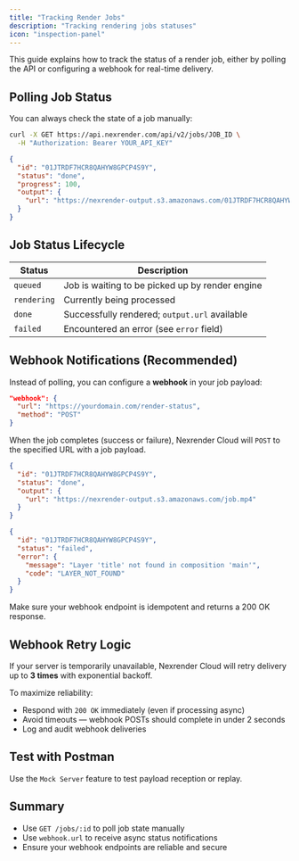 ```yaml
---
title: "Tracking Render Jobs"
description: "Tracking rendering jobs statuses"
icon: "inspection-panel"
---
```


This guide explains how to track the status of a render job, either by polling the API or configuring a webhook for real-time delivery.

## Polling Job Status

You can always check the state of a job manually:

<CodeGroup>

```bash Job Status Request
curl -X GET https://api.nexrender.com/api/v2/jobs/JOB_ID \
  -H "Authorization: Bearer YOUR_API_KEY"
```

```json Example Response
{
  "id": "01JTRDF7HCR8QAHYW8GPCP4S9Y",
  "status": "done",
  "progress": 100,
  "output": {
    "url": "https://nexrender-output.s3.amazonaws.com/01JTRDF7HCR8QAHYW8GPCP4S9Y.mp4"
  }
}
```
</CodeGroup>

## Job Status Lifecycle

| Status      | Description                                     |
| ----------- | ----------------------------------------------- |
| `queued`    | Job is waiting to be picked up by render engine |
| `rendering` | Currently being processed                       |
| `done`      | Successfully rendered; `output.url` available   |
| `failed`    | Encountered an error (see `error` field)        |

## Webhook Notifications (Recommended)

Instead of polling, you can configure a **webhook** in your job payload:

```json
"webhook": {
  "url": "https://yourdomain.com/render-status",
  "method": "POST"
}
```

When the job completes (success or failure), Nexrender Cloud will `POST` to the specified URL with a job payload.

<CodeGroup>

```json Example Webhook Payload (Success)
{
  "id": "01JTRDF7HCR8QAHYW8GPCP4S9Y",
  "status": "done",
  "output": {
    "url": "https://nexrender-output.s3.amazonaws.com/job.mp4"
  }
}
```
```json Example Webhook Payload (Failure)
{
  "id": "01JTRDF7HCR8QAHYW8GPCP4S9Y",
  "status": "failed",
  "error": {
    "message": "Layer 'title' not found in composition 'main'",
    "code": "LAYER_NOT_FOUND"
  }
}
```
</CodeGroup>

<Note>
  Make sure your webhook endpoint is idempotent and returns a 200 OK response.
</Note>

## Webhook Retry Logic

If your server is temporarily unavailable, Nexrender Cloud will retry delivery up to **3 times** with exponential backoff.

To maximize reliability:

- Respond with `200 OK` immediately (even if processing async)
- Avoid timeouts — webhook POSTs should complete in under 2 seconds
- Log and audit webhook deliveries

## Test with Postman

Use the `Mock Server` feature to test payload reception or replay.

## Summary

- Use `GET /jobs/:id` to poll job state manually
- Use `webhook.url` to receive async status notifications
- Ensure your webhook endpoints are reliable and secure

